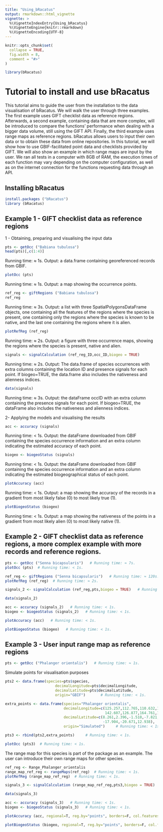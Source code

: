 ```yaml
---
title: "Using_bRacatus"
output: rmarkdown::html_vignette
vignette: >
  %\VignetteIndexEntry{Using_bRacatus}
  %\VignetteEngine{knitr::rmarkdown}
  %\VignetteEncoding{UTF-8}
---
```


```r
knitr::opts_chunk$set(
  collapse = TRUE,
  fig.width = 8,
  comment = "#>"
)
```

```r
library(bRacatus)
```

# Tutorial to install and use bRacatus

This tutorial aims to guide the user from the installation to the data visualisation of bRacatus. We will walk the user through three examples. The first example uses GIFT checklist data as reference regions. Afterwards, a second example, containing data that are more complex, will be introduced to compare the functions’ performance when dealing with a bigger data volume, still using the GIFT API. Finally, the third example uses range maps as reference regions. bRacatus allows users to input their own data or to obtain these data from online repositories. In this tutorial, we will show how to use GBIF-facilitated point data and checklists provided by GIFT. We will also show an example in which range maps are input by the user. We ran all tests in a computer with 8GB of RAM, the execution times of each function may vary depending on the computer configuration, as well as on the internet connection for the functions requesting data through an API.

## Installing bRacatus 

```r
install.packages ("bRacatus")
library (bRacatus)
```

## Example 1 - GIFT checklist data as reference regions

1 - Obtaining, preparing and visualising the input data

```r
pts <- getOcc ("Babiana tubulosa")
head(pts)[,c(1:4)]
```

Running time: ≈ 1s.
Output: a data.frame containing georeferenced records from GBIF.

```r
plotOcc (pts)
```

Running time: ≈ 1s.
Output: a map showing the occurrence points. 

```r
ref_reg <- giftRegions ("Babiana tubulosa")
ref_reg
```

Running time: ≈ 3s.
Output: a list with three SpatialPolygonsDataFrame objects, one containing all the features of the regions where the species is present, one containing only the regions where the species is known to be native, and the last one containing the regions where it is alien.

```r
plotRefReg (ref_reg)
```

Running time: ≈ 2s.
Output: a figure with three occurrence maps, showing the regions where the species is present, native and alien.

```r
signals <- signalCalculation (ref_reg_ID,occ_ID,biogeo = TRUE)
```

Running time: ≈ 2s.
Output: The data.frame of species occurrences with extra columns containing the location ID and presence signals for each point. If biogeo=TRUE, the  data.frame also includes the nativeness and alienness indices.

```r
data(signals)
```

Running time: ≈ 3s.
Output: the dataFrame occID with an extra column containing the presence signals for each point. If biogeo=TRUE, the dataFrame also includes the nativeness and alienness indices.

2- Applying the models and visualising the results

```r
acc <- accuracy (signals)
```

Running time: < 1s.
Output: the dataFrame downloaded from GBIF containing the species occurrence information and an extra column indicating the estimated accuracy of each point.

```r
biogeo <- biogeoStatus (signals)
```

Running time: < 1s.
Output: the dataFrame  downloaded from GBIF containing the species occurrence information and an extra column indicating the estimated biogeographical status of each point.

```r
plotAccuracy (acc)
```

Running time: < 1s.
Output: a map showing the accuracy of the records in a gradient from most likely false (0) to most likely true (1).

```r
plotBiogeoStatus (biogeo)
```

Running time: < 1s.
Output: a map showing the nativeness of the  points in a gradient from most likely alien (0) to most likely native (1).

## Example 2 - GIFT checklist data as reference regions, a more complex example with more records and reference regions.

```r
pts <- getOcc ("Senna bicapsularis")   # Running time: ≈ 7s.
plotOcc (pts)  # Running time: < 1s.
```

```r
ref_reg <- giftRegions ("Senna bicapsularis")   # Running time: ≈ 120s.
plotRefReg (ref_reg)  # Running time: ≈ 2s.
```

```r
signals_2 <- signalCalculation (ref_reg,pts,biogeo = TRUE)   # Running time: ≈ 250s.
```

```r
data(signals_2)
```

```r
acc <- accuracy (signals_2)   # Running time: < 1s.
biogeo <- biogeoStatus (signals_2)   # Running time: < 1s.
```

```r
plotAccuracy (acc)   # Running time: < 1s.
```

```r
plotBiogeoStatus (biogeo)   # Running time: < 1s.
```

## Example 3 - User input range map as reference regions

```r
pts <- getOcc ("Phalanger orientalis")   # Running time: ≈ 1s.
```

Simulate points for visualisation purposes

```r
pts2 <- data.frame(species=pts$species,
                       decimalLongitude=pts$decimalLongitude,
                       decimalLatitude=pts$decimalLatitude,
                       origin="GBIF")       # Running time: < 1s.

extra_points <- data.frame(species="Phalanger orientalis",
                           decimalLongitude=c(125.257,112.765,110.632,112.192,121.130,
                                              142.607,126.877,164.761,109.036),
                           decimalLatitude=c(8.261,2.396,-1.518,-7.821,-20.655,-13.639,
                                             -17.904,-20.671,12.938),
                           origin="Simulated")     # Running time: < 1s.

pts3 <- rbind(pts2,extra_points)     # Running time: < 1s.

plotOcc (pts3)  # Running time: < 1s.
```

The range map for this species is part of the package as an example. The user can introduce their own range maps for other species.

```r
ref_reg <- Range_Phalanger_orientalis
range_map_ref_reg <- rangeMaps(ref_reg)  # Running time: < 1s.
plotRefReg (range_map_ref_reg)  # Running time: < 1s.
```

```r
signals_3 <- signalCalculation (range_map_ref_reg,pts3,biogeo = TRUE)   # Running time: ≈ 40s.
```

```r
data(signals_3)
```

```r
acc <- accuracy (signals_3)   # Running time: < 1s.
biogeo <- biogeoStatus (signals_3)   # Running time: < 1s.
```

```r
plotAccuracy (acc, regional=T, reg.by="points", borders=F, col.features="gray80", col.bg="white", plot.range=T, range=Range_Phalanger_orientalis, box=T)   # Running time: < 1s.
```

```r
plotBiogeoStatus (biogeo, regional=T, reg.by="points", borders=F, col.features="gray80", col.bg="white", plot.range=T, range=Range_Phalanger_orientalis, box=T)   # Running time: < 1s.
```

